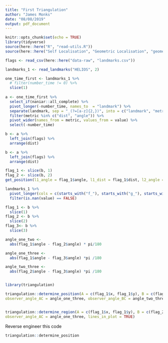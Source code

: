 ```yaml
---
title: "First Triangulation"
author: "James Monks"
date: "08/08/2019"
output: pdf_document
---
```


```r
knitr::opts_chunk$set(echo = TRUE)
library(tidyverse)
source(here::here("R", "read-utils.R"))
source(here::here("Self Localisation", "Geometric Localisation", "geometric_self_localisation.R"))
```

```r
flags <- read_csv(here::here("data-raw", "landmarks.csv"))
```


```r
landmarks_1 <- read_landmarks("HELIOS", 2)
```

```r
one_time_first <- landmarks_1 %>% 
  # filter(number_time != 0) %>%
  slice(1)
  
a <- one_time_first %>% 
  select_if(naniar::all_complete) %>% 
  pivot_longer(-number_time, names_to  = "landmark") %>% 
  separate(landmark, sep = "_(?=[a-z]{2,})", into = c("landmark", "metric")) %>% 
  filter(metric %in% c("dist", "angle")) %>% 
  pivot_wider(names_from = metric, values_from = value) %>% 
  select(-number_time) 

b <- a %>% 
  left_join(flags) %>% 
  arrange(dist)


```



```r
b <- a %>% 
  left_join(flags) %>% 
  arrange(dist)
```

```r
flag_1 <- slice(b, 1)
flag_2 <- slice(b, 2)
get_position(l1_angle = flag_1$angle, l1_dist = flag_1$dist, l2_angle = flag_2$angle, l2_dist = flag_2$dist, l1 = c(flag_1$x, flag_1$y), l2 = c(flag_2$x, flag_2$y))
```






```r
landmarks_1 %>% 
  pivot_longer(cols = c(starts_with("f_"), starts_with("g_"), starts_with("l_"))) %>% 
  filter(is.nan(value) == FALSE)
```




```r
flag_1 <- b %>% 
  slice(1)
flag_2 <- b %>% 
  slice(2)
flag_3<- b %>% 
  slice(3)

angle_one_two <-
  abs(flag_1$angle - flag_2$angle) * pi/180

angle_one_three <-
  abs(flag_1$angle - flag_3$angle) *pi /180

angle_two_three <-
  abs(flag_2$angle - flag_3$angle) *pi /180


library(triangulation)

triangulation::determine_position(A = c(flag_1$x, flag_1$y), B = c(flag_2$x, flag_2$y), C = c(flag_3$x, flag_3$y), observer_angle_AB = angle_one_two,
observer_angle_AC = angle_one_three, observer_angle_BC = angle_two_three, lines_in_plot = TRUE)


triangulation::determine_region(A = c(flag_1$x, flag_1$y), B = c(flag_2$x, flag_2$y), C = c(flag_3$x, flag_3$y), observer_angle_AB = angle_one_two,
observer_angle_AC = angle_one_three, lines_in_plot = TRUE)
```


Reverse engineer this code
```r
triangulation::determine_position
```

